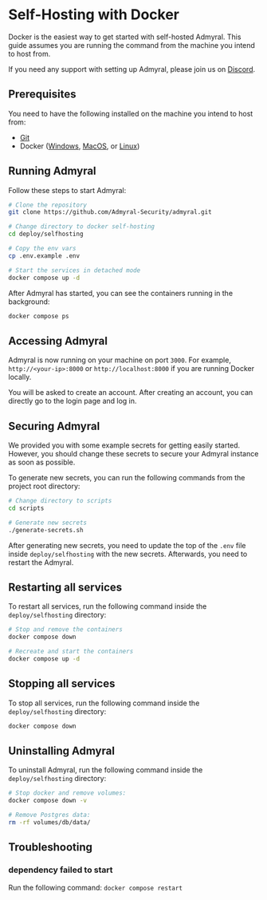 # Self-Hosting with Docker

Docker is the easiest way to get started with self-hosted Admyral. This guide assumes you are running the command from the machine you intend to host from.

If you need any support with setting up Admyral, please join us on [Discord](https://discord.gg/GqbJZT9Hbf).

## Prerequisites

You need to have the following installed on the machine you intend to host from:

-   [Git](https://git-scm.com/downloads)
-   Docker ([Windows](https://docs.docker.com/desktop/install/windows-install/), [MacOS](https://docs.docker.com/desktop/install/mac-install/), or [Linux](https://docs.docker.com/desktop/install/linux-install/))

## Running Admyral

Follow these steps to start Admyral:

```bash
# Clone the repository
git clone https://github.com/Admyral-Security/admyral.git

# Change directory to docker self-hosting
cd deploy/selfhosting

# Copy the env vars
cp .env.example .env

# Start the services in detached mode
docker compose up -d
```

After Admyral has started, you can see the containers running in the background:

```bash
docker compose ps
```

## Accessing Admyral

Admyral is now running on your machine on port `3000`. For example, `http://<your-ip>:8000` or `http://localhost:8000` if you are running Docker locally.

You will be asked to create an account. After creating an account, you can directly go to the login page and log in.

## Securing Admyral

We provided you with some example secrets for getting easily started. However, you should change these secrets to secure your Admyral instance as soon as possible.

To generate new secrets, you can run the following commands from the project root directory:

```bash
# Change directory to scripts
cd scripts

# Generate new secrets
./generate-secrets.sh
```

After generating new secrets, you need to update the top of the `.env` file inside `deploy/selfhosting` with the new secrets. Afterwards, you need to restart the Admyral.

## Restarting all services

To restart all services, run the following command inside the `deploy/selfhosting` directory:

```bash
# Stop and remove the containers
docker compose down

# Recreate and start the containers
docker compose up -d
```

## Stopping all services

To stop all services, run the following command inside the `deploy/selfhosting` directory:

```bash
docker compose down
```

## Uninstalling Admyral

To uninstall Admyral, run the following command inside the `deploy/selfhosting` directory:

```bash
# Stop docker and remove volumes:
docker compose down -v

# Remove Postgres data:
rm -rf volumes/db/data/
```

## Troubleshooting

### dependency failed to start

Run the following command: `docker compose restart`
